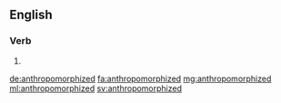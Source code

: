 ==English==

===Verb===
{{head|en|verb form}}

# {{en-past of|anthropomorphize}}

[[de:anthropomorphized]]
[[fa:anthropomorphized]]
[[mg:anthropomorphized]]
[[ml:anthropomorphized]]
[[sv:anthropomorphized]]